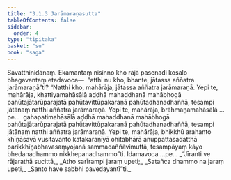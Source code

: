 ```yaml
---
title: "3.1.3 Jarāmaraṇasutta"
tableOfContents: false
sidebar:
  order: 4
type: "tipitaka"
basket: "su"
book: "saga"
---
```



<DynamicBreadcrumb />

<Division number="114" book="saga" bookNo="12" page="70">

<Paragraph number="594" book="saga">
Sāvatthinidānaṃ. Ekamantaṃ nisinno kho rājā pasenadi kosalo bhagavantaṃ etadavoca—  “atthi nu kho, bhante, jātassa aññatra jarāmaraṇā”ti? “Natthi kho, mahārāja, jātassa aññatra jarāmaraṇā. Yepi te, mahārāja, khattiyamahāsālā aḍḍhā mahaddhanā mahābhogā pahūtajātarūparajatā pahūtavittūpakaraṇā pahūtadhanadhaññā, tesampi jātānaṃ natthi aññatra jarāmaraṇā. Yepi te, mahārāja, brāhmaṇamahāsālā …pe…  gahapatimahāsālā aḍḍhā mahaddhanā mahābhogā pahūtajātarūparajatā pahūtavittūpakaraṇā pahūtadhanadhaññā, tesampi jātānaṃ natthi aññatra jarāmaraṇā. Yepi te, mahārāja, bhikkhū arahanto khīṇāsavā vusitavanto katakaraṇīyā ohitabhārā anuppattasadatthā parikkhīṇabhavasaṃyojanā sammadaññāvimuttā, tesampāyaṃ kāyo bhedanadhammo nikkhepanadhammo”ti. Idamavoca …pe…
</Paragraph>

<Paragraph number="595" type="verses" book="saga">
_“Jīranti ve rājarathā sucittā,_  
_Atho sarīrampi jaraṃ upeti;_  
_Satañca dhammo na jaraṃ upeti,_  
_Santo have sabbhi pavedayantī”ti._
</Paragraph>
</Division>